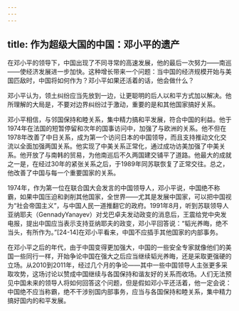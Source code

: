```yaml
---
---
---
```

title: 作为超级大国的中国：邓小平的遗产
---



在邓小平的领导下，中国出现了不同寻常的高速发展，他的最后一次努力——南巡——使经济发展进一步加快。这种增长带来一个问题：当中国的经济规模开始与美国匹敌时，中国将如何作为？邓小平如果还活着的话，他会做什么？

邓小平认为，领土纠纷应当先放到一边，让更聪明的后人以和平方式加以解决。他所理解的大局是，不要对边界纠纷过于激动，重要的是和其他国家搞好关系。

邓小平相信，与邻国保持和睦关系，集中精力搞和平发展，符合中国的利益。他于1974年在法国的短暂停留和次年的国事访问中，加强了与欧洲的关系。他不但在1978年改善了中日关系，成为第一个访问日本的中国领导，而且支持推动文化交流以全面加强两国关系。他实现了中美关系正常化，通过成功访美加强了中美关系。他开放了与南韩的贸易，为他南巡后不久两国建交铺平了道路。他最大的成就之一是，在经过30年的紧张关系之后，于1989年同苏联恢复了正常交往。总之，他改善了中国与每一个重要国家的关系。

1974年，作为第一位在联合国大会发言的中国领导人，邓小平说，中国绝不称霸，如果中国压迫和剥削其他国家，全世界——尤其是发展中国家，可以把中国视为“社会帝国主义”，与中国人民一道推翻它的政府。1991年8月，听到苏联领导人亚纳耶夫（GennadyYanayev）对戈巴卓夫发动政变的消息后，王震给党中央发电报，提出中国应当表示支持亚纳耶夫的政变，邓小平回答说：“韬光养晦，绝不当头，有所作为。”[24-14]在邓小平看来，中国不应插手其他国家的内部事务。

在邓小平之后的年代，由于中国变得更加强大，中国的一些安全专家就像他们的美国一些同行一样，开始争论中国在强大之后应当继续韬光养晦，还是采取更强硬的立场。从2010到2011年，经过几个月的争论——其中一些中国领导人主张更多采取攻势，这场讨论以赞成中国继续与各国保持和谐友好的关系而收场。人们无法预见中国未来的领导人将如何回答这个问题，但是假如邓小平还活着，他一定会说：中国绝不应当称霸，绝不干涉别国内部事务，应当与各国保持和睦关系，集中精力搞好国内的和平发展。